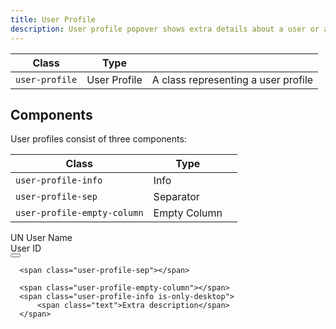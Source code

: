```yaml
---
title: User Profile
description: User profile popover shows extra details about a user or a team.
---
```


| Class            | Type          |                                                       |
| ---------------- | ------------- | ----------------------------------------------------- |
| `user-profile`   | User Profile  | A class representing a user profile                   |

## Components

User profiles consist of three components:

| Class                       | Type         |             |
| --------------------------- | ------------ | ----------- |
| `user-profile-info`         | Info         |             |
| `user-profile-sep`          | Separator    |             |
| `user-profile-empty-column` | Empty Column |             |

<Preview center>

<div class="card">
  <div class="user-profile">
      <span class="avatar">UN</span>
      <span class="user-profile-info is-only-desktop">
          <span class="name">User Name</span>
          <div class="interactive-text-output u-padding-inline-0">
              <span class="text">User ID</span>
              <div class="u-flex u-cross-child-start u-gap-8">
                  <button class="interactive-text-output-button" aria-label="copy text">
                      <span class="icon-duplicate" aria-hidden="true"></span>
                  </button>
              </div>
          </div>
      </span>

      <span class="user-profile-sep"></span>

      <span class="user-profile-empty-column"></span>
      <span class="user-profile-info is-only-desktop">
          <span class="text">Extra description</span>
      </span>

  </div>
</div>

</Preview>
